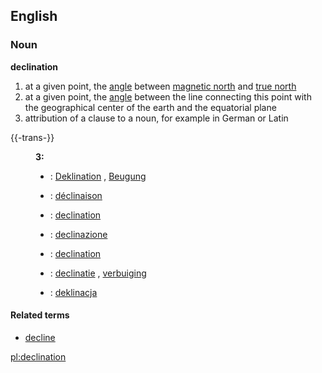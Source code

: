 ==English==
===Noun===
'''declination'''
# at a given point, the [[angle]] between [[magnetic north]] and [[true north]]
# at a given point, the [[angle]] between the line connecting this point with the geographical center of the earth and the equatorial plane
# attribution of a clause to a noun, for example in German or Latin

{{-trans-}}
:'''3:'''
:*{{de}}: [[Deklination]] {{f}}, [[Beugung]] {{f}}
:*{{fr}}: [[déclinaison]]
:*{{ia}}: [[declination]]
:*{{it}}: [[declinazione]] {{f}}
:*{{la}}: [[declination]]
:*{{nl}}: [[declinatie]] {{f}}, [[verbuiging]] {{f}}
:*{{pl}}: [[deklinacja]]

====Related terms====
*[[decline]]

[[pl:declination]]
